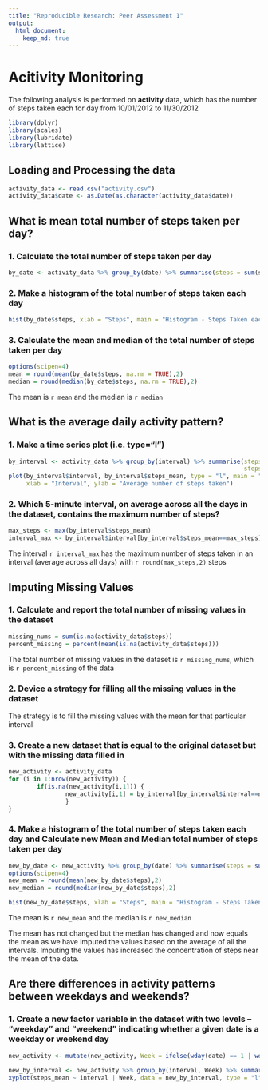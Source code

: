 ```yaml
---
title: "Reproducible Research: Peer Assessment 1"
output: 
  html_document:
    keep_md: true
---
```


# **Acitivity Monitoring**
The following analysis is performed on **activity** data, which has the number of steps taken each for day from 10/01/2012 to 11/30/2012

```r
library(dplyr)
library(scales)
library(lubridate)
library(lattice)
```

## Loading and Processing the data
```r
activity_data <- read.csv("activity.csv")
activity_data$date <- as.Date(as.character(activity_data$date))
```

## What is mean total number of steps taken per day?
### 1. Calculate the total number of steps taken per day
```r
by_date <- activity_data %>% group_by(date) %>% summarise(steps = sum(steps))
```

### 2. Make a histogram of the total number of steps taken each day
```r
hist(by_date$steps, xlab = "Steps", main = "Histogram - Steps Taken each day", ylim = c(0, 30))
```

### 3. Calculate the mean and median of the total number of steps taken per day
```r
options(scipen=4)
mean = round(mean(by_date$steps, na.rm = TRUE),2)
median = round(median(by_date$steps, na.rm = TRUE),2)
```
The mean is `r mean` and the median is `r median`

## What is the average daily activity pattern?
### 1. Make a time series plot (i.e. \color{red}{\verb|type = "l"|}type="l") 
```r
by_interval <- activity_data %>% group_by(interval) %>% summarise(steps_sum = sum(steps, na.rm = TRUE), 
                                                                  steps_mean = mean(steps, na.rm = TRUE))
plot(by_interval$interval, by_interval$steps_mean, type = "l", main = "Time Series - Average steps taken per interval", 
     xlab = "Interval", ylab = "Average number of steps taken")
```

### 2. Which 5-minute interval, on average across all the days in the dataset, contains the maximum number of steps?
```r
max_steps <- max(by_interval$steps_mean)
interval_max <- by_interval$interval[by_interval$steps_mean==max_steps]
```
The interval `r interval_max` has the maximum number of steps taken in an interval (average across all days) with `r round(max_steps,2)` steps

## Imputing Missing Values
### 1. Calculate and report the total number of missing values in the dataset
```r
missing_nums = sum(is.na(activity_data$steps))
percent_missing = percent(mean(is.na(activity_data$steps)))
```
The total number of missing values in the dataset is `r missing_nums`, which is `r percent_missing` of the data

### 2. Device a strategy for filling all the missing values in the dataset
The strategy is to fill the missing values with the mean for that particular interval

### 3. Create a new dataset that is equal to the original dataset but with the missing data filled in
```r
new_activity <- activity_data
for (i in 1:nrow(new_activity)) {
        if(is.na(new_activity[i,1])) {
                new_activity[i,1] = by_interval[by_interval$interval==new_activity[i,3],3]
                }
}
```


### 4. Make a histogram of the total number of steps taken each day and Calculate new Mean and Median total number of steps taken per day
```r
new_by_date <- new_activity %>% group_by(date) %>% summarise(steps = sum(steps))
options(scipen=4)
new_mean = round(mean(new_by_date$steps),2)
new_median = round(median(new_by_date$steps),2)

hist(new_by_date$steps, xlab = "Steps", main = "Histogram - Steps Taken each day")
```

The mean is `r new_mean` and the median is `r new_median`

The mean has not changed but the median has changed and now equals the mean as we have imputed the values based on the average of all the intervals. Imputing the values has increased the concentration of steps near the mean of the data.

## Are there differences in activity patterns between weekdays and weekends?
### 1. Create a new factor variable in the dataset with two levels – “weekday” and “weekend” indicating whether a given date is a weekday or weekend day
``` r
new_activity <- mutate(new_activity, Week = ifelse(wday(date) == 1 | wday(date) == 7, "Weekend", "Weekday"))
```

```r
new_by_interval <- new_activity %>% group_by(interval, Week) %>% summarise(steps_sum = sum(steps), steps_mean = mean(steps))
xyplot(steps_mean ~ interval | Week, data = new_by_interval, type = "l", layout = c(1,2))
```